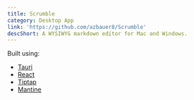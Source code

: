 ```yaml
---
title: Scrumble
category: Desktop App
link: 'https://github.com/azbauer8/Scrumble'
descShort: A WYSIWYG markdown editor for Mac and Windows.
---
```


Built using:

* [Tauri](https://tauri.app/ "Tauri")
* [React](https://react.dev/ "React")
* [Tiptap](https://tiptap.dev/ "Tiptap")
* [Mantine](https://mantine.dev/ "Mantine")
